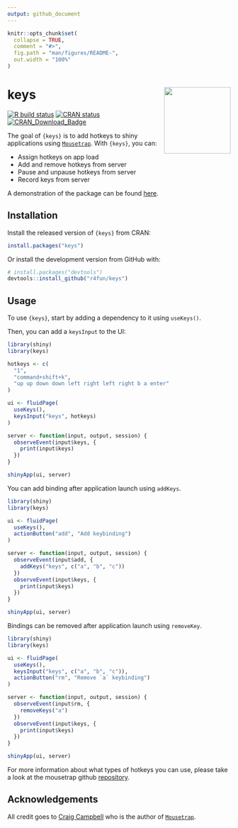 ```yaml
---
output: github_document
---
```


<!-- README.md is generated from README.Rmd. Please edit that file -->

```r
knitr::opts_chunk$set(
  collapse = TRUE,
  comment = "#>",
  fig.path = "man/figures/README-",
  out.width = "100%"
)
```

# keys <img src="man/figures/logo.png" align="right" height=150/>

<!-- badges: start -->
[![R build status](https://github.com/r4fun/keys/workflows/R-CMD-check/badge.svg)](https://github.com/r4fun/keys/actions)
[![CRAN status](https://www.r-pkg.org/badges/version/keys)](https://CRAN.R-project.org/package=keys)
[![CRAN_Download_Badge](https://cranlogs.r-pkg.org/badges/keys)](https://cran.r-project.org/package=keys)
<!-- badges: end -->

The goal of `{keys}` is to add hotkeys to shiny applications using [`Mousetrap`](https://github.com/ccampbell/mousetrap). With `{keys}`, you can:

* Assign hotkeys on app load
* Add and remove hotkeys from server
* Pause and unpause hotkeys from server
* Record keys from server

A demonstration of the package can be found [here](https://r4fun.dev/shiny/keys-app/).

## Installation

Install the released version of `{keys}` from CRAN:

```r
install.packages("keys")
```

Or install the development version from GitHub with:

```r
# install.packages("devtools")
devtools::install_github("r4fun/keys")
```

## Usage

To use `{keys}`, start by adding a dependency to it using `useKeys()`.

Then, you can add a `keysInput` to the UI:

```r
library(shiny)
library(keys)

hotkeys <- c(
  "1", 
  "command+shift+k", 
  "up up down down left right left right b a enter"
)

ui <- fluidPage(
  useKeys(),
  keysInput("keys", hotkeys)
)

server <- function(input, output, session) {
  observeEvent(input$keys, {
    print(input$keys)
  })
}

shinyApp(ui, server)
```

You can add binding after application launch using `addKeys`.

```r
library(shiny)
library(keys)

ui <- fluidPage(
  useKeys(),
  actionButton("add", "Add keybinding")
)

server <- function(input, output, session) {
  observeEvent(input$add, {
    addKeys("keys", c("a", "b", "c"))
  })
  observeEvent(input$keys, {
    print(input$keys)
  })
}

shinyApp(ui, server)
```

Bindings can be removed after application launch using `removeKey`.

```r
library(shiny)
library(keys)

ui <- fluidPage(
  useKeys(),
  keysInput("keys", c("a", "b", "c")),
  actionButton("rm", "Remove `a` keybinding")
)

server <- function(input, output, session) {
  observeEvent(input$rm, {
    removeKeys("a")
  })
  observeEvent(input$keys, {
    print(input$keys)
  })
}

shinyApp(ui, server)
```

For more information about what types of hotkeys you can use, please take a look at the mousetrap github [repository](https://github.com/ccampbell/mousetrap).

## Acknowledgements

All credit goes to [Craig Campbell](https://github.com/ccampbell) who is the author of [`Mousetrap`](https://github.com/ccampbell/mousetrap).
